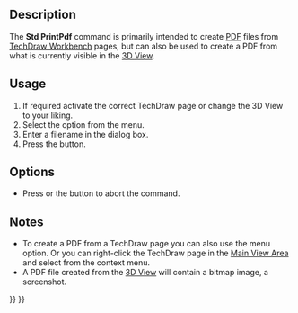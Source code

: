 <languages/>
<translate>

<!--T:8-->
{{Docnav
|[[Std_PrintPreview|PrintPreview]]
|[[Std_Quit|Quit]]
|[[Std_File_Menu|Std File Menu]]
|IconL=Std_PrintPreview.svg
|IconR=Std_Quit.svg
|IconC=Freecad.svg
}}

<!--T:2-->
{{GuiCommand
|Name=Std PrintPdf
|MenuLocation=File → Export PDF
|Workbenches=All
|SeeAlso=[[Std_Print|Std Print]], [[Std_Export|Std Export]], [[Std_ViewScreenShot|Std ViewScreenShot]]
}}

==Description== <!--T:4-->

<!--T:9-->
The '''Std PrintPdf''' command is primarily intended to create [[PDF|PDF]] files from [[TechDraw_Workbench|TechDraw Workbench]] pages, but can also be used to create a PDF from what is currently visible in the [[3D_View|3D View]].

==Usage== <!--T:6-->

<!--T:7-->
# If required activate the correct TechDraw page or change the 3D View to your liking.
# Select the {{MenuCommand|File → [[Image:Std_PrintPdf.svg|16px]] Export PDF}} option from the menu.
# Enter a filename in the dialog box.
# Press the {{Button|Save}} button.

==Options== <!--T:10-->

<!--T:11-->
* Press {{KEY|Esc}} or the {{Button|Cancel}} button to abort the command.

==Notes== <!--T:12-->

<!--T:13-->
* To create a PDF from a TechDraw page you can also use the {{MenuCommand|File → Export → Technical Drawing (*.svg *.dxf *.pdf)}} menu option. Or you can right-click the TechDraw page in the [[Main_View_Area|Main View Area]] and select {{MenuCommand|Export PDF}} from the context menu.
* A PDF file created from the [[3D_View|3D View]] will contain a bitmap image, a screenshot.


<!--T:16-->
{{Docnav
|[[Std_PrintPreview|PrintPreview]]
|[[Std_Quit|Quit]]
|[[Std_File_Menu|Std File Menu]]
|IconL=Std_PrintPreview.svg
|IconR=Std_Quit.svg
|IconC=Freecad.svg
}}

</translate>
{{Std_Base_navi{{#translation:}}}}
{{Userdocnavi{{#translation:}}}}